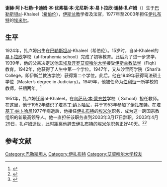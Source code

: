 '''谢赫·阿卜杜勒·卡迪姆·本·优素福·本·尤尼斯·本·易卜拉欣·谢赫·扎卢姆'''（{{bd|1924年||2003年|4月29日}}）生于[[巴勒斯坦託管地|巴勒斯坦]]al-Khaleel（[[希伯伦|希伯伦]]），[[伊斯兰教|伊斯兰教]]学者及法官，1977年至2003年担任[[伊扎布特|伊扎布特]]的[[埃米尔|埃米尔]]。

==生平==
1924年，扎卢姆出生在[[巴勒斯坦託管地|巴勒斯坦]]al-Khaleel（希伯伦）。15岁时，自al-Khaleel的[[易卜拉欣|易卜拉欣]]学校（al-Ibrahemia school）完成了初等教育。此后为了进一步求学，1939年，他的父亲决定送他去[[埃及|埃及]][[开罗|开罗]][[艾资哈尔大学|艾资哈尔大学]]接受[[伊斯兰教法学|伊斯兰教法学]]（Fiqh）教育。1942年，他获得了人生中第一个学位。1947年，又从沙里阿学院（Shari’a College，即伊斯兰教法学院）获得第二个学位。此后，他在1949年获得司法硕士学位（Master’s degree in Judiciary）。1949年，他被任命为[[伯利恒|伯利恒]]一所学校的教师，任期两年。<ref>{{Cite web|title=The Departure of the Caravan of Hizb ut Tahrir: "The Blessed Light that originated from Masjid al Aqsa"|url=http://www.khilafah.com/the-departure-of-the-caravan-of-hizb-ut-tahrir-qthe-blessed-light-that-originated-from-masjid-al-aqsaq/|access-date=2021-10-07|date=2013-06-23|work=Khilafah.com|language=en-GB|archive-date=2021-10-08|archive-url=https://web.archive.org/web/20211008105145/http://www.khilafah.com/the-departure-of-the-caravan-of-hizb-ut-tahrir-qthe-blessed-light-that-originated-from-masjid-al-aqsaq/|dead-url=no}}</ref>

1951年，扎卢姆迁居al-Khaleel，在[[乌萨马·伊本·蒙齐兹|乌萨马·本·蒙齐兹]]学校（{{link-en|Osama Bin Munqiz|Usama ibn Munqidh}} School）担任教师。在这里，他于1952年结识了[[塔基丁·纳卜哈尼|塔基丁·纳卜哈尼]]，并于1953年参加了[[伊扎布特|伊扎布特]]。在[[塔基丁·纳卜哈尼|塔基丁·纳卜哈尼]]1977年病逝后，他接任[[伊扎布特|伊扎布特]]的[[埃米尔|埃米尔]]职务，成为这一跨国宗教组织的新最高领导人。他一直担任该职务直到2003年3月17日辞职。2003年4月29日，扎卢姆逝世，此时距离他辞去[[伊扎布特|伊扎布特]]的[[埃米尔|埃米尔]]职务正好40天。<ref>{{Cite web|title=StackPath|url=http://www.hizb-pakistan.com/hizb/index.php?option=com_content&view=article&id=404&Itemid=528|access-date=2021-10-07|work=www.hizb-pakistan.com|archive-date=2015-12-13|archive-url=https://web.archive.org/web/20151213062625/http://hizb-pakistan.com/hizb/index.php?option=com_content&view=article&id=404&Itemid=528|dead-url=no}}</ref><ref>{{Cite web|title=Sheikh Abdul Qadeem Zallum|url=http://hizb-america.org/index.php/aboutus/prominentmembers/92-sheikh-abdul-qadeem-zallum|access-date=2021-10-07|publisher=Hizb ut-Tahrir America|archive-url=https://web.archive.org/web/20140302072129/http://hizb-america.org/index.php/aboutus/prominentmembers/92-sheikh-abdul-qadeem-zallum|archive-date=2014-03-02}}</ref>

==参考文献==
{{reflist}}

[[Category:巴勒斯坦人|Category:巴勒斯坦人]]
[[Category:伊扎布特|Category:伊扎布特]]
[[Category:艾资哈尔大学校友|Category:艾资哈尔大学校友]]